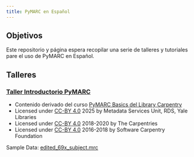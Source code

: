 ```yaml
---
title: PyMARC en Español
---
```


## Objetivos

Este repositorio y página espera recopilar una serie de talleres y tutoriales pare el uso de PyMARC en Español.

## Talleres

### [Taller Introductorio PyMARC](01_introduccion.qmd)
  
* Contenido derivado del curso [PyMARC Basics del Library Carpentry](https://carpentries-incubator.github.io/pymarc_basics/index.html)
* Licensed under [CC-BY 4.0][ccby40] 2025 by Metadata Services Unit, RDS, Yale Libraries
* Licensed under [CC-BY 4.0][ccby40] 2018-2020 by The Carpentries
* Licensed under [CC-BY 4.0][ccby40] 2016-2018 by Software Carpentry Foundation
  
Sample Data: [edited_69x_subject.mrc](data/edited_69x_subject.mrc)


[ccby40]: https://creativecommons.org/licenses/by/4.0/